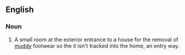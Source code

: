 ==English==
===Noun===
{{en-noun}}

#A small room at the exterior entrance to a house for the removal of [[muddy]] footwear so the it isn't tracked into the home, an entry way.